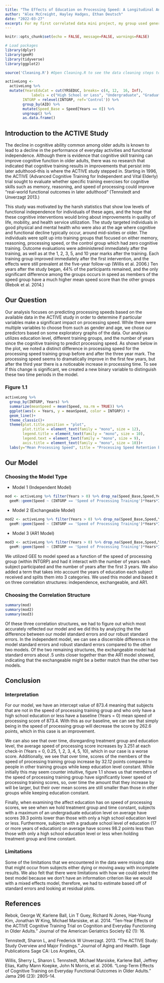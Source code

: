 ```yaml
---
title: "The Effects of Education on Processing Speed: A Longitudinal Analysis of the ACTIVE Study"
author: "Alex McCreight, Hayley Hadges, Ethan Deutsch"
date: "2022-03-27"
excerpt: For my first correlated data mini project, my group used generalized estimating equations to analyze how education affects processing speed using data from the ACTIVE study.
---
```


```r
knitr::opts_chunk$set(echo = FALSE, message=FALSE, warnings=FALSE)
```

```r
# Load packages
library(dplyr)
library(geeM)
library(tidyverse)
library(ggplot2)
```

```r
source('Cleaning.R') #Open Cleaning.R to see the data cleaning steps to create a long format dataset

activeLong <- 
  activeLong %>%
  mutate(YearsEduCat = cut(YRSEDUC, breaks= c(4, 12,  16, Inf), 
            labels = c("High School or Less", "Undergraduate", "Graduate School")),
        INTGRP = relevel(INTGRP, ref='Control')) %>%
        group_by(AID) %>%
        mutate(Speed_Base = Speed[Years == 0]) %>%
        ungroup() %>%
        as.data.frame()
```

## Introduction to the ACTIVE Study 

The decline in cognitive ability common among older adults is known to lead to a decline in the performance of everyday activities and functional independence. Although there is evidence that cognitive skill training can improve cognitive function in older adults, there was no research that indicated that cognitive training results in improvements that persist into later adulthood–this is where the ACTIVE study stepped in. Starting in 1996, the ACTIVE (Advanced Cognitive Training for Independent and Vital Elderly) trial sought to evaluate whether specific training exercises for cognitive skills such as memory, reasoning, and speed of processing could improve "real-world functional outcomes in later adulthood" (Tennstedt and Unverzagt 2013.) 

This study was motivated by the harsh statistics that show low levels of functional independence for individuals of these ages, and the hope that these cognitive interventions would bring about improvements in quality of life, mobility, and health service utilization. The study targeted individuals in good physical and mental health who were also at the age where cognitive and functional decline typically occur, around mid-sixties or older. The individuals were split up into training groups that focused on either memory, reasoning, processing speed, or the control group which had zero cognitive training. Outcome evaluations were administered immediately after the training, as well as at the 1, 2, 3, 5, and 10 year marks after the training. Each training group improved immediately after the first intervention, and the effects were still prevalent at the five-year follow-up (Willis et al. 2006.) Ten years after the study began, 44% of the participants remained, and the only significant difference among the groups occurs in speed as members of the speed group have a much higher mean speed score than the other groups (Rebok et al. 2014.)


## Our Question 

Our analysis focuses on predicting processing speeds based on the available data in the ACTIVE study in order to determine if particular variables make a significant impact on processing speed. While there were multiple variables to choose from such as gender and age, we chose our predictors based on some exploratory graphs of the data. Our analysis utilizes education level, different training groups, and the number of years since the cognitive training to predict processing speed. As shown below in the plot, we noted a distinct difference in processing speed for the processing speed training group before and after the three year mark. The processing speed seems to dramatically improve in the first few years, but after the third year there is a noticeable increase in processing time. To see if this change is significant, we created a new binary variable to distinguish these two time periods in the model. 

### Figure 1.1

```r
activeLong %>% 
  group_by(INTGRP, Years) %>% 
  summarize(meanSpeed = mean(Speed, na.rm = TRUE)) %>% 
  ggplot(aes(x = Years, y = meanSpeed, color = INTGRP)) +
  geom_line()+
  theme_classic()+
  theme(plot.title.position = "plot", 
        plot.title = element_text(family = "mono", size = 12), 
        legend.title = element_text(family = "mono", size = 10),
        legend.text = element_text(family = "mono", size = 9),
        axis.title = element_text(family = "mono", size = 10))+
  labs(y="Mean Processing Speed", title = "Processing Speed Retention by Training Group")
```

## Our Model

### Choosing the Model Type


- Model 1 (Independent Model)

```r
mod <- activeLong %>% filter(Years > 0) %>% drop_na(Speed_Base,Speed,Years,INTGRP,YearsEduCat) %>% 
  geeM::geem(Speed ~ (INTGRP == 'Speed of Processing Training')*Years*I(Years > 3) + YearsEduCat, data = ., id = AID, corstr = 'independence')
```

- Model 2 (Exchangeable Model)

```r
mod2 <- activeLong %>% filter(Years > 0) %>% drop_na(Speed_Base,Speed,Years,INTGRP,YearsEduCat) %>% 
  geeM::geem(Speed ~ (INTGRP == 'Speed of Processing Training')*Years*I(Years > 3) + YearsEduCat, data = ., id = AID, corstr = 'exchangeable')
```

- Model 3 (AR1 Model)

```r
mod3 <- activeLong %>% filter(Years > 0) %>% drop_na(Speed_Base,Speed,Years,INTGRP,YearsEduCat) %>% 
  geeM::geem(Speed ~ (INTGRP == 'Speed of Processing Training')*Years*I(Years > 3) + YearsEduCat, data = ., id = AID, corstr = 'ar1')
```

We utilized GEE to model speed as a function of the speed of processing group (within INTGRP) and had it interact with the number of years each subject participated and the number of years after the first 3 years. We also added a term that takes into account the years of education each subject received and splits them into 3 categories. We used this model and based it on three correlation structures: independence, exchangeable, and AR1.


### Choosing the Correlation Structure

```r
summary(mod)
summary(mod2)
summary(mod3)
```

Of these three correlation structures, we had to figure out which most accurately reflected our model and we did this by analyzing the the difference between our model standard errors and our robust standard errors. In the independent model, we can see a discernible difference in the model standard errors and robust standard errors compared to the other two models. Of the two remaining structures, the exchangeable model had standard errors about .5 units closer together than the AR1 model showed, indicating that the exchangeable might be a better match than the other two models.


## Conclusion


### Interpretation

For our model, we have an intercept value of 873.4 meaning that subjects that are not in the speed of processing training group and who only have a high school education or less have a baseline (Years = 0) mean speed of processing score of 873.4. With this as our baseline, we can see that simply being in the speed of processing group will decrease the score by 262.6 points, which in this case is an improvement.

We can also see that over time, disregarding treatment group and education level, the average speed of processing score increases by 3.251 at each check-in (Years = 0, 0.25, 1, 2, 3, 4, 5, 10), which in our case is a worse score. Additionally, we see that over time, scores of the members of the speed of processing training group increase by 32.12 points compared to people in other training groups while keep education level constant. While initially this may seem counter intuitive, figure 1.1 shows us that members of the speed of processing training group have significantly lower speed of processing training scores, so, over time the amount that they increase by will be larger, but their over mean scores are still smaller than those in other groups while keeping education constant. 

Finally, when examining the affect education has on speed of processing scores, we see when we hold treatment group and time constant, subjects with a maximum of an undergraduate education level on average have scores 39.3 points lower than those with only a high school education level or less. Furthermore, subjects with a graduate school level of education (17 or more years of education) on average have scores 98.2 points less than those with only a high school education level or less when holding treatment group and time constant. 


### Limitations

Some of the limitations that we encountered in the data were missing data that might occur from subjects either dying or moving away with incomplete results. We also felt that there were limitations with how we could select the best model because we don't have an information criterion like we would with a mixed effects model, therefore, we had to estimate based off of standard errors and looking at residual plots.


## References

Rebok, George W, Karlene Ball, Lin T Guey, Richard N Jones, Hae-Young Kim, Jonathan W King, Michael Marsiske, et al. 2014. “Ten-Year Effects of the ACTIVE Cognitive Training Trial on Cognition and Everyday Functioning in Older Adults.” Journal of the American Geriatrics Society 62 (1): 16.

Tennstedt, Sharon L, and Frederick W Unverzagt. 2013. “The ACTIVE Study: Study Overview and Major Findings.” Journal of Aging and Health. Sage Publications Sage CA: Los Angeles, CA.

Willis, Sherry L, Sharon L Tennstedt, Michael Marsiske, Karlene Ball, Jeffrey Elias, Kathy Mann Koepke, John N Morris, et al. 2006. “Long-Term Effects of Cognitive Training on Everyday Functional Outcomes in Older Adults.” Jama 296 (23): 2805–14.